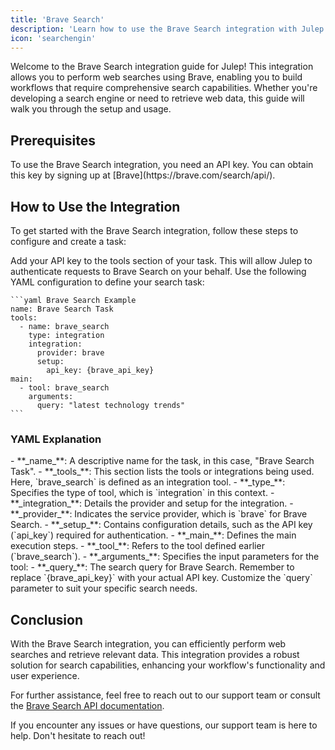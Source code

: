```yaml
---
title: 'Brave Search'
description: 'Learn how to use the Brave Search integration with Julep'
icon: 'searchengin'
---
```


Welcome to the Brave Search integration guide for Julep! This integration allows you to perform web searches using Brave, enabling you to build workflows that require comprehensive search capabilities. Whether you're developing a search engine or need to retrieve web data, this guide will walk you through the setup and usage.

## Prerequisites

<Info type="info" title="API Key Required">
  To use the Brave Search integration, you need an API key. You can obtain this key by signing up at [Brave](https://brave.com/search/api/).
</Info>

## How to Use the Integration

To get started with the Brave Search integration, follow these steps to configure and create a task:

<Steps>
  <Step title="Configure Your API Key">
    Add your API key to the tools section of your task. This will allow Julep to authenticate requests to Brave Search on your behalf.
  </Step>
  <Step title="Create Task Definition">
    Use the following YAML configuration to define your search task:

    ```yaml Brave Search Example
    name: Brave Search Task
    tools:
      - name: brave_search
        type: integration
        integration:
          provider: brave
          setup:
            api_key: {brave_api_key}
    main:
      - tool: brave_search
        arguments:
          query: "latest technology trends"
    ```
  </Step>
</Steps>

### YAML Explanation

<AccordionGroup>
  <Accordion title="Basic Configuration">
    - **_name_**: A descriptive name for the task, in this case, "Brave Search Task".
    - **_tools_**: This section lists the tools or integrations being used. Here, `brave_search` is defined as an integration tool.
  </Accordion>

  <Accordion title="Tool Configuration">
    - **_type_**: Specifies the type of tool, which is `integration` in this context.
    - **_integration_**: Details the provider and setup for the integration.
      - **_provider_**: Indicates the service provider, which is `brave` for Brave Search.
      - **_setup_**: Contains configuration details, such as the API key (`api_key`) required for authentication.
  </Accordion>

  <Accordion title="Workflow Configuration">
    - **_main_**: Defines the main execution steps.
      - **_tool_**: Refers to the tool defined earlier (`brave_search`).
      - **_arguments_**: Specifies the input parameters for the tool:
        - **_query_**: The search query for Brave Search.
  </Accordion>
</AccordionGroup>

<Note>
  Remember to replace `{brave_api_key}` with your actual API key. Customize the `query` parameter to suit your specific search needs.
</Note>

## Conclusion

With the Brave Search integration, you can efficiently perform web searches and retrieve relevant data. 
This integration provides a robust solution for search capabilities, enhancing your workflow's functionality and user experience.

For further assistance, feel free to reach out to our support team or consult the [Brave Search API documentation](https://api.search.brave.com/app/documentation/web-search/get-started).

<Callout type="success" title="Need Help?">
  If you encounter any issues or have questions, our support team is here to help. Don't hesitate to reach out!
</Callout> 
